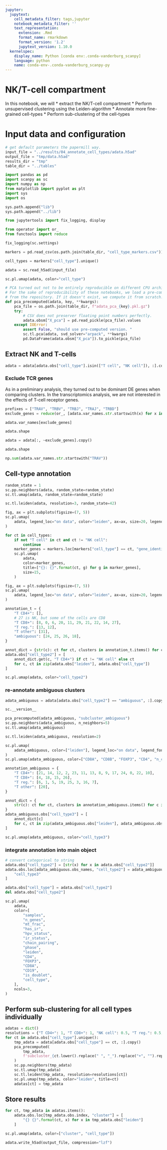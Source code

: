 ```yaml
---
jupyter:
  jupytext:
    cell_metadata_filter: tags,jupyter
    notebook_metadata_filter: ''
    text_representation:
      extension: .Rmd
      format_name: rmarkdown
      format_version: '1.2'
      jupytext_version: 1.10.0
  kernelspec:
    display_name: Python [conda env:.conda-vanderburg_scanpy]
    language: python
    name: conda-env-.conda-vanderburg_scanpy-py
---
```


# NK/T-cell compartment

In this notebook, we will
 * extract the NK/T-cell compartment
 * Perform unsupervised clustering using the Leiden-algorithm
 * Annotate more fine-grained cell-types
 * Perform sub-clustering of the cell-types


# Input data and configuration

```python
# get default parameters the papermill way.
input_file = "../results/04_annotate_cell_types/adata.h5ad"
output_file = "tmp/data.h5ad"
results_dir = "tmp"
table_dir = "../tables"
```

```python
import pandas as pd
import scanpy as sc
import numpy as np
from matplotlib import pyplot as plt
import sys
import os

sys.path.append("lib")
sys.path.append("../lib")

from jupytertools import fix_logging, display

from operator import or_
from functools import reduce

fix_logging(sc.settings)
```

```python
markers = pd.read_csv(os.path.join(table_dir, "cell_type_markers.csv"))
```

```python
cell_types = markers["cell_type"].unique()
```

```python
adata = sc.read_h5ad(input_file)
```

```python
sc.pl.umap(adata, color="cell_type")
```

```python
# PCA turned out not to be entirely reproducible on different CPU architechtures.
# For the sake of reproducibility of these notebooks, we load a pre-computed result
# from the repository. If it doesn't exist, we compute it from scratch.
def pca_precomputed(adata, key, **kwargs):
    pca_file = os.path.join(table_dir, f"adata_pca_{key}.pkl.gz")
    try:
        # CSV does not preserver floating point numbers perfectly. 
        adata.obsm["X_pca"] = pd.read_pickle(pca_file).values
    except IOError:
        assert False, "should use pre-computed version. "
        sc.tl.pca(adata, svd_solver="arpack", **kwargs)
        pd.DataFrame(adata.obsm["X_pca"]).to_pickle(pca_file)
```

## Extract NK and T-cells

```python
adata = adata[adata.obs["cell_type"].isin(["T cell", "NK cell"]), :].copy()
```

### Exclude TCR genes
As in a preliminary analysis, they turned out to be dominant DE genes when comparing clusters. 
In the transcriptomics analysis, we are not interested in the effects of T-cell receptor genes. 

```python
prefixes = ["TRAV", "TRBV", "TRBJ", "TRAJ", "TRBD"]
exclude_genes = reduce(or_, [adata.var_names.str.startswith(x) for x in prefixes])
```

```python
adata.var_names[exclude_genes]
```

```python
adata.shape
```

```python
adata = adata[:, ~exclude_genes].copy()
```

```python
adata.shape
```

```python
np.sum(adata.var_names.str.startswith("TRAV"))
```

## Cell-type annotation

```python
random_state = 1
sc.pp.neighbors(adata, random_state=random_state)
sc.tl.umap(adata, random_state=random_state)
```

```python
sc.tl.leiden(adata, resolution=3, random_state=42)
```

```python
fig, ax = plt.subplots(figsize=(7, 5))
sc.pl.umap(
    adata, legend_loc="on data", color="leiden", ax=ax, size=20, legend_fontoutline=3
)
```

```python
for ct in cell_types:
    if not "T cell" in ct and ct != "NK cell":
        continue
    marker_genes = markers.loc[markers["cell_type"] == ct, "gene_identifier"]
    sc.pl.umap(
        adata,
        color=marker_genes,
        title=["{}: {}".format(ct, g) for g in marker_genes],
        size=15,
    )
```

```python
fig, ax = plt.subplots(figsize=(7, 5))
sc.pl.umap(
    adata, legend_loc="on data", color="leiden", ax=ax, size=20, legend_fontoutline=3
)
```

```python
annotation_t = {
    "T CD4+": [],
    # 27 is NK, but some of the cells are CD8
    "T CD8+": [8, 0, 6, 20, 11, 29, 21, 22, 14, 27],
    "T reg.": [13, 12],
    "T other": [31],
    "ambiguous": [24, 25, 26, 18],
}
```

```python
annot_dict = {str(c): ct for ct, clusters in annotation_t.items() for c in clusters}
adata.obs["cell_type2"] = [
    annot_dict.get(c, "T CD4+") if ct != "NK cell" else ct
    for c, ct in zip(adata.obs["leiden"], adata.obs["cell_type"])
]
```

```python
sc.pl.umap(adata, color="cell_type2")
```

### re-annotate ambiguous clusters

```python
adata_ambiguous = adata[adata.obs["cell_type2"] == "ambiguous", :].copy()
```

```python
sc.__version__
```

```python
pca_precomputed(adata_ambiguous, "subcluster_ambiguous")
sc.pp.neighbors(adata_ambiguous, n_neighbors=5)
sc.tl.umap(adata_ambiguous)
```

```python
sc.tl.leiden(adata_ambiguous, resolution=2)
```

```python
sc.pl.umap(
    adata_ambiguous, color=["leiden"], legend_loc="on data", legend_fontoutline=4
)
sc.pl.umap(adata_ambiguous, color=["CD8A", "CD8B", "FOXP3", "CD4", "n_counts"], ncols=3)
```

```python
annotation_ambiguous = {
    "T CD4+": [21, 14, 12, 2, 23, 11, 13, 8, 9, 17, 24, 0, 22, 10],
    "T CD8+": [4, 18, 15, 26],
    "T reg.": [6, 1, 5, 19, 25, 3, 16, 7],
    "T other": [20],
}
```

```python
annot_dict = {
    str(c): ct for ct, clusters in annotation_ambiguous.items() for c in clusters
}
adata_ambiguous.obs["cell_type3"] = [
    annot_dict[c]
    for c, ct in zip(adata_ambiguous.obs["leiden"], adata_ambiguous.obs["cell_type"])
]
```

```python
sc.pl.umap(adata_ambiguous, color="cell_type3")
```

### integrate annotation into main object

```python
# convert categorical to string
adata.obs["cell_type2"] = [str(x) for x in adata.obs["cell_type2"]]
adata.obs.loc[adata_ambiguous.obs_names, "cell_type2"] = adata_ambiguous.obs[
    "cell_type3"
]
```

```python
adata.obs["cell_type"] = adata.obs["cell_type2"]
del adata.obs["cell_type2"]
```

```python
sc.pl.umap(
    adata,
    color=[
        "samples",
        "n_genes",
        "mt_frac",
        "has_ir",
        "hpv_status",
        "ir_status",
        "chain_pairing",
        "phase",
        "leiden",
        "CD4",
        "FOXP3",
        "CD8A",
        "CD19",
        "is_doublet",
        "cell_type",
    ],
    ncols=3,
)
```

## Perform sub-clustering for all cell types individually

```python
adatas = dict()
resolutions = {"T CD4+": 1, "T CD8+": 1, "NK cell": 0.5, "T reg.": 0.5, "T other": 0.5}
for ct in adata.obs["cell_type"].unique():
    tmp_adata = adata[adata.obs["cell_type"] == ct, :].copy()
    pca_precomputed(
        tmp_adata,
        f'subcluster_{ct.lower().replace(" ", "_").replace("+", "").replace(".", "")}',
    )
    sc.pp.neighbors(tmp_adata)
    sc.tl.umap(tmp_adata)
    sc.tl.leiden(tmp_adata, resolution=resolutions[ct])
    sc.pl.umap(tmp_adata, color="leiden", title=ct)
    adatas[ct] = tmp_adata
```

## Store results

```python
for ct, tmp_adata in adatas.items():
    adata.obs.loc[tmp_adata.obs.index, "cluster"] = [
        "{} {}".format(ct, x) for x in tmp_adata.obs["leiden"]
    ]
```

```python
sc.pl.umap(adata, color=["cluster", "cell_type"])
```

```python
adata.write_h5ad(output_file, compression="lzf")
```
